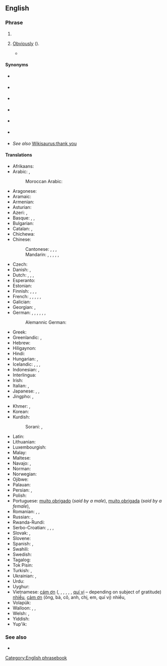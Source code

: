 {{also|thankyouverymuch}}
==English==

===Phrase===
{{head|en|phrase|head=[[thank you]] [[very]] [[much]]}}

# {{non-gloss definition|Said to express greater gratitude than would be conveyed by {{m|en|thank you}}.}}
# {{lb|en|sarcastic}} [[obviously|Obviously]] ({{non-gloss definition|implying offence that anyone could have doubted the statement}}).
#* {{quote-text|year=1997|author={{w|J. K. Rowling}}|title={{w|Harry Potter and the Philosopher's Stone}}|passage=Mr. and Mrs. Dursley, of number four, Privet Drive, were proud to say that they were perfectly normal, '''thank you very much'''.}}

====Synonyms====
* {{sense|gratitude}} {{l|en|thanks a bunch}}
* {{sense|gratitude}} {{l|en|thanks a lot}}
* {{sense|gratitude}} {{l|en|thanks a million}}
* {{sense|gratitude}} {{l|en|thanks a ton}}
* {{sense|gratitude}} {{l|en|thanks heaps}}
* {{sense|gratitude}} {{l|en|thanks very much}}
* ''See also'' [[Wikisaurus:thank you]]

====Translations====
{{trans-top|greater gratitude than "thank you"}}
* Afrikaans: {{t|af|baie dankie}}
* Arabic: {{t|ar|شُكْرًا جَزِيلاً!}}, {{t|ar|أَلْف شُكْر!}}
*: Moroccan Arabic: {{t|ary|بركة لله فك بزّاف|tr=barka l-lah fik bzzāf}}
* Aragonese: {{t|an|muitas grazias}}
* Aramaic: {{t|arc|ܬܘܕܝ ܣܓܝ|tr=táwdi sági|sc=Hebr}}
* Armenian: {{t|hy|շատ շնորհակալություն}}
* Asturian: {{t|ast|munches gracies}}
* Azeri: {{t|az|çox sağolun!|p}}, {{t|az|çox sağol!}}
* Basque: {{t+|eu|eskerrik asko}}, {{t|eu|anitz esker}}, {{t+|eu|mila esker}}
* Bulgarian: {{t|bg|благодаря много|tr=blagodarjá mnógo}}
* Catalan: {{t|ca|moltes gràcies}}, {{t|ca|moltes mercès}}
* Chichewa: {{t|ny|zikomo kwambiri}}
* Chinese:
*: Cantonese: {{t|yue|多謝嗮}}, {{t|yue|多谢嗮|tr=do1 ze6 saai3}} {{q|for a gift}}, {{t|yue|唔該嗮}}, {{t|yue|唔该嗮|tr=do1 ze6 saai3}} {{q|for something requested}}
*: Mandarin: {{t+|cmn|非常感謝}}, {{t+|cmn|非常感谢|tr=fēicháng gǎnxiè}}, {{t+|cmn|多謝}}, {{t+|cmn|多谢|tr=duōxiè}}, {{t|cmn|衷心感謝}}, {{t|cmn|衷心感谢|tr=zhōngxīn gǎnxiè}}
* Czech: {{t|cs|děkuji mnohokrát}}
* Danish: {{t|da|mange tak}}, {{t|da|tusind tak}}
* Dutch: {{qualifier|formal}} {{t|nl|dank u wel}}, {{qualifier|formal}} {{t|nl|heel hartelijk bedankt}}, {{qualifier|informal}} {{t|nl|dank je wel}}, {{t|nl|vriendelijk bedankt}}
* Esperanto: {{t|eo|multan dankon}}
* Estonian: {{t|et|tänan väga}}
* Finnish: {{t|fi|suurkiitos}}, {{t|fi|suurkiitokset}}, {{t|fi|[[paljon]] [[kiitoksia]]}}, {{t|fi|[[kiitos]] [[paljon]]}}
* French: {{t+|fr|merci beaucoup}}, {{t|fr|merci mille fois}}, {{t|fr|merci infiniment}}, {{t|fr|merci bien}}, {{t+|fr|mille mercis}}, {{t|fr|grand merci}}
* Galician: {{t|gl|moitas grazas}}
* Georgian: {{t|ka|დიდი მადლობა}}, {{t|ka|ძალიან დიდი მადლობა}}
* German: {{t|de|danke schön}}, {{t|de|innigsten Dank}}, {{t|de|schönen Dank}}, {{t|de|danke sehr}}, {{t|de|vielen Dank}}, {{t|de|tausend Dank}}, {{t|de|danke vielmals}}
*: Alemannic German: {{t|gsw|merci vilmal}}
* Greek: {{t|el|ευχαριστώ πολύ}}
* Greenlandic: {{t|kl|qujanarsuaq}}, {{t|kl|qujanarujussuaq}}
* Hebrew: {{t|he|תודה רבה|tr=todá rabá}}
* Hiligaynon: {{t|hil|salamat gid}}
* Hindi: {{t|hi|बहुत बहुत धन्यवाद|tr=bahut bahut dhan'yavād|sc=Deva}}
* Hungarian: {{t|hu|köszönöm szépen}}, {{t|hu|nagyon szépen köszönöm}}
* Icelandic: {{t+|is|þakka þér fyrir}}, {{t|is|þakka þér kærlega fyrir}}, {{t+|is|takk fyrir}}, {{t+|is|kærar þakkir|f-p}}
* Indonesian: {{t|id|terimakasih banyak}}, {{t|id|terima kasih banyak}}
* Interlingua: {{t|ia|multe gratias}}
* Irish: {{t|ga|go raibh míle maith agat}}
* Italian: {{t|it|tante grazie}}, {{t+|it|grazie mille}}
* Japanese: {{t|ja|どうもありがとうございます|tr=dōmo arigatō gozaimasu}}, {{t|ja|どうもありがとうございました|tr=dōmo arigatō gozaimashita}}, {{t|ja|どうもすみませんでした|tr=dōmo sumimasen deshita}}
* Jingpho: {{t|kac|grai chyeju kaba sai yaw}}, {{t|kac|chyeju grai kaba dik sai yaw}}
{{trans-mid}}
* Khmer: {{t|km|អរគុណច្រើនណាស់}}, {{t|km|អរគុណច្រើន}}
* Korean: {{t|ko|감사드립니다|tr=gamsateurimnida}}
* Kurdish:
*: Sorani: {{t|ku|زۆر سوپاس|tr=zor sopas|sc=ku-Arab}}, {{t|ku|زۆر مه‌منوون|tr=sor mamnun|sc=ku-Arab}}
* Latin: {{t|la|gratias maximas ago}}
* Lithuanian: {{t|lt|ačiū labaĩ}}
* Luxembourgish: {{t|lb|villmools Merci}}
* Malay: {{t|ms|terima kasih banyak-banyak}}
* Maltese: {{t|mt|grazzi ħafna}}
* Navajo: {{t|nv|tʼáá íiyisíí ahéheeʼ}}, {{t|nv|tʼáá íiyisíí ahéheeʼ, nitsaago}}
* Norman: {{t|nrf|mercie bian}}
* Norwegian: {{t|no|mange takk}}
* Ojibwe: {{t|oj|aapiji go miigwech}}
* Palauan: {{t|pau|meral ma sulang}}
* Persian: {{t|fa|خیلی ممنون|tr=xeyli mamnun|sc=fa-Arab}}, {{t|fa|خیلی متشکرم|tr=xeyli motešakeram|sc=fa-Arab}}
* Polish: {{t+|pl|dziękuję bardzo}}
* Portuguese: [[muito obrigado]] (''said by a male''), [[muito obrigada]] (''said by a female''), {{t|pt|obrigadíssimo}}
* Romanian: {{t|ro|mulțumesc mult}}, {{t|ro|mulțumesc foarte mult!}}, {{t|ro|mulțumesc frumos}}
* Russian: {{t|ru|большо́е спаси́бо!}}, {{t|ru|благодарю́!}}
* Rwanda-Rundi: {{t|rw|urakoze cane}}
* Serbo-Croatian: {{t|sh|hvala lijepa}}, {{qualifier|very formal, can also be used provokingly with sarcasm}} {{t|sh|hvala najljepša}}, {{qualifier|adressing a person formally with respect}} {{t|sh|najljepša Vam hvala}}, {{t|sh|uistinu Vam mnogo hvala}}
* Slovak: {{t|sk|ďakujem veľmi pekne}}, {{t|sk|díky moc}}
* Slovene: {{t|sl|hvala lepa}}
* Spanish: {{t+|es|muchas gracias}}, {{t+|es|muchísimas gracias}}
* Swahili: {{t|sw|asante sana}}
* Swedish: {{t+|sv|tack så mycket}}
* Tagalog: {{qualifier|literally}} {{t|tl|maraming salamat}}
* Tok Pisin: {{t|tpi|tenkyu tru}}
* Turkish: {{t|tr|çok teşekkürler}}, {{t|tr|çok teşekkür ederim}}
* Ukrainian: {{t|uk|велике спасибі!|tr=velýke spasýbi!}}, {{t|uk|щиро дякую|tr=ščýro djákuju}}
* Urdu: {{t+|ur|بہت شکریہ|sc=ur-Arab}}
* Uyghur: {{t|ug|سىزگە كۆپ رەھمەت|sc=ug-Arab}}
* Vietnamese: [[cám ơn]] ({{l|vi|ông}}, {{l|vi|bà}}, {{l|vi|cô}}, {{l|vi|anh}}, {{l|vi|chị}}, {{l|vi|em}}, [[quí vị]] – depending on subject of gratitude) [[nhiều]], [[cảm ơn]] (ông, bà, cô, anh, chị, em, quí vị) nhiều, {{t|vi|cám ơn rất nhiều}}
* Volapük: {{t|vo|danob oli vemo}}
* Walloon: {{t+|wa|merci bråmint des côps}}, {{t+|wa|merci co traze côps}}, {{t|wa|merci co traze feyes}}
* Welsh: {{t|cy|diolch yn fawr}}, {{t|cy|diolch yn fawr iawn}}
* Yiddish: {{t|yi|אַ שיינעם דאַנק|tr=a sheynem dank}}
* Yup'ik: {{t|esu|quyana caknek}}
{{trans-bottom}}

===See also===
* {{l|en|thank you all}}

[[Category:English phrasebook]]